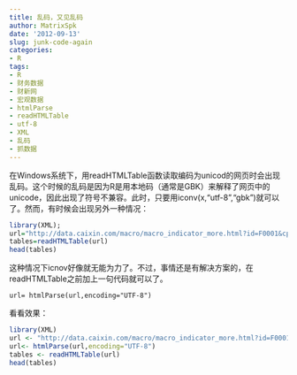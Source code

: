 ```yaml
---
title: 乱码，又见乱码
author: MatrixSpk
date: '2012-09-13'
slug: junk-code-again
categories:
- R
tags:
- R
- 财务数据
- 财新网
- 宏观数据
- htmlParse
- readHTMLTable
- utf-8
- XML
- 乱码
- 抓数据 
---
```

在Windows系统下，用readHTMLTable函数读取编码为unicod的网页时会出现乱码。这个时候的乱码是因为R是用本地码（通常是GBK）来解释了网页中的unicode，因此出现了符号不兼容。此时，只要用iconv(x,"utf-8","gbk")就可以了。然而，有时候会出现另外一种情况：

```R
library(XML);
url="http://data.caixin.com/macro/macro_indicator_more.html?id=F0001&cpage=2&pageSize=30&url=macro_indicator_more.html#top";
tables=readHTMLTable(url)
head(tables)
```

这种情况下icnov好像就无能为力了。不过，事情还是有解决方案的，在readHTMLTable之前加上一句代码就可以了。

```
url= htmlParse(url,encoding="UTF-8")
```

看看效果：

```R
library(XML)
url <- "http://data.caixin.com/macro/macro_indicator_more.html?id=F0001&cpage=2&pageSize=30&url=macro_indicator_more.html#top"
url<- htmlParse(url,encoding="UTF-8")
tables <- readHTMLTable(url)
head(tables)
```
 
